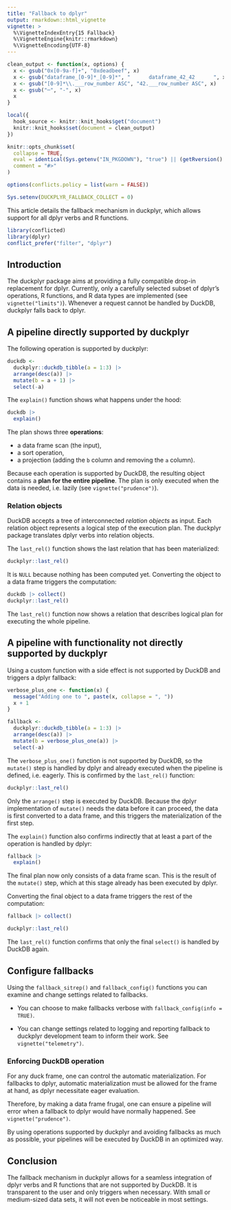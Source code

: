 ```yaml
---
title: "Fallback to dplyr"
output: rmarkdown::html_vignette
vignette: >
  %\VignetteIndexEntry{15 Fallback}
  %\VignetteEngine{knitr::rmarkdown}
  %\VignetteEncoding{UTF-8}
---
```


```r
clean_output <- function(x, options) {
  x <- gsub("0x[0-9a-f]+", "0xdeadbeef", x)
  x <- gsub("dataframe_[0-9]*_[0-9]*", "      dataframe_42_42      ", x)
  x <- gsub("[0-9]*\\.___row_number ASC", "42.___row_number ASC", x)
  x <- gsub("─", "-", x)
  x
}

local({
  hook_source <- knitr::knit_hooks$get("document")
  knitr::knit_hooks$set(document = clean_output)
})

knitr::opts_chunk$set(
  collapse = TRUE,
  eval = identical(Sys.getenv("IN_PKGDOWN"), "true") || (getRversion() >= "4.1" && rlang::is_installed(c("conflicted", "dbplyr", "nycflights13"))),
  comment = "#>"
)

options(conflicts.policy = list(warn = FALSE))

Sys.setenv(DUCKPLYR_FALLBACK_COLLECT = 0)
```

This article details the fallback mechanism in duckplyr, which allows support for all dplyr verbs and R functions.


```r
library(conflicted)
library(dplyr)
conflict_prefer("filter", "dplyr")
```


## Introduction

The duckplyr package aims at providing a fully compatible drop-in replacement for dplyr.
Currently, only a carefully selected subset of dplyr's operations, R functions, and R data types are implemented (see `vignette("limits")`).
Whenever a request cannot be handled by DuckDB, duckplyr falls back to dplyr.

## A pipeline directly supported by duckplyr

The following operation is supported by duckplyr:

```r
duckdb <-
  duckplyr::duckdb_tibble(a = 1:3) |>
  arrange(desc(a)) |>
  mutate(b = a + 1) |>
  select(-a)
```

The `explain()` function shows what happens under the hood:

```r
duckdb |>
  explain()
```

The plan shows three **operations**: 

- a data frame scan (the input), 
- a sort operation,
- a projection (adding the `b` column and removing the `a` column).

Because each operation is supported by DuckDB, the resulting object contains a **plan for the entire pipeline**.
The plan is only executed when the data is needed, i.e. lazily (see `vignette("prudence")`).

### Relation objects

DuckDB accepts a tree of interconnected *relation objects* as input.
Each relation object represents a logical step of the execution plan.
The duckplyr package translates dplyr verbs into relation objects.

The `last_rel()` function shows the last relation that has been materialized:

```r
duckplyr::last_rel()
```

It is `NULL` because nothing has been computed yet.
Converting the object to a data frame triggers the computation:

```r
duckdb |> collect()
duckplyr::last_rel()
```

The `last_rel()` function now shows a relation that describes logical plan for executing the whole pipeline.

## A pipeline with functionality not directly supported by duckplyr

Using a custom function with a side effect is not supported by DuckDB and triggers a dplyr fallback:

```r
verbose_plus_one <- function(x) {
  message("Adding one to ", paste(x, collapse = ", "))
  x + 1
}

fallback <-
  duckplyr::duckdb_tibble(a = 1:3) |>
  arrange(desc(a)) |>
  mutate(b = verbose_plus_one(a)) |>
  select(-a)
```

The `verbose_plus_one()` function is not supported by DuckDB, so the `mutate()` step is handled by dplyr and already executed when the pipeline is defined, i.e. eagerly.
This is confirmed by the `last_rel()` function:

```r
duckplyr::last_rel()
```

Only the `arrange()` step is executed by DuckDB.
Because the dplyr implementation of `mutate()` needs the data before it can proceed, the data is first converted to a data frame, and this triggers the materialization of the first step.

The `explain()` function also confirms indirectly that at least a part of the operation is handled by dplyr:

```r
fallback |>
  explain()
```

The final plan now only consists of a data frame scan.
This is the result of the `mutate()` step, which at this stage already has been executed by dplyr.

Converting the final object to a data frame triggers the rest of the computation:

```r
fallback |> collect()

duckplyr::last_rel()
```

The `last_rel()` function confirms that only the final `select()` is handled by DuckDB again.

## Configure fallbacks

Using the `fallback_sitrep()` and `fallback_config()` functions you can examine and change settings related to fallbacks.

- You can choose to make fallbacks verbose with `fallback_config(info = TRUE)`.

- You can change settings related to logging and reporting fallback to duckplyr development team to inform their work. See `vignette("telemetry")`.

### Enforcing DuckDB operation

For any duck frame, one can control the automatic materialization.
For fallbacks to dplyr, automatic materialization must be allowed for the frame at hand, as dplyr necessitate eager evaluation.

Therefore, by making a data frame frugal, one can ensure a pipeline will error when a fallback to dplyr would have normally happened. See `vignette("prudence")`.

By using operations supported by duckplyr and avoiding fallbacks as much as possible, your pipelines will be executed by DuckDB in an optimized way.

## Conclusion

The fallback mechanism in duckplyr allows for a seamless integration of dplyr verbs and R functions that are not supported by DuckDB.
It is transparent to the user and only triggers when necessary.
With small or medium-sized data sets, it will not even be noticeable in most settings.

